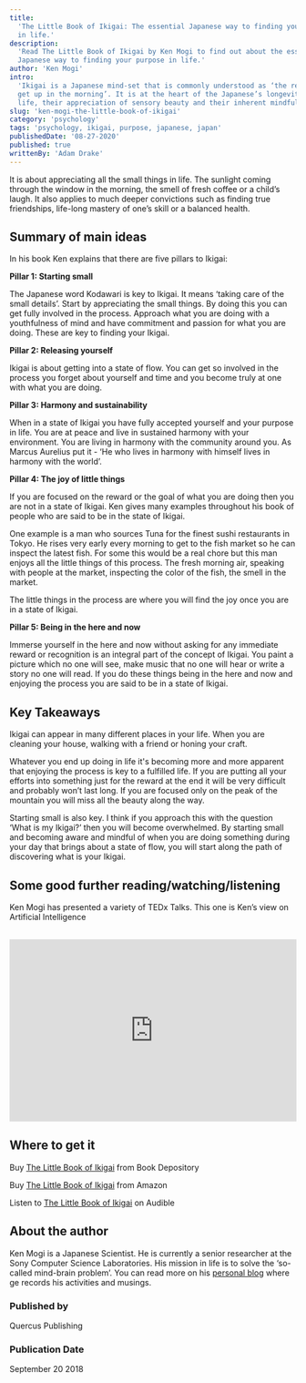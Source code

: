 ```yaml
---
title:
  'The Little Book of Ikigai: The essential Japanese way to finding your purpose
  in life.'
description:
  'Read The Little Book of Ikigai by Ken Mogi to find out about the essential
  Japanese way to finding your purpose in life.'
author: 'Ken Mogi'
intro:
  'Ikigai is a Japanese mind-set that is commonly understood as ‘the reason to
  get up in the morning’. It is at the heart of the Japanese’s longevity in
  life, their appreciation of sensory beauty and their inherent mindfulness. '
slug: 'ken-mogi-the-little-book-of-ikigai'
category: 'psychology'
tags: 'psychology, ikigai, purpose, japanese, japan'
publishedDate: '08-27-2020'
published: true
writtenBy: 'Adam Drake'
---
```


It is about appreciating all the small things in life. The sunlight coming
through the window in the morning, the smell of fresh coffee or a child’s laugh.
It also applies to much deeper convictions such as finding true friendships,
life-long mastery of one’s skill or a balanced health.

## Summary of main ideas

In his book Ken explains that there are five pillars to Ikigai:

**Pillar 1: Starting small**

The Japanese word Kodawari is key to Ikigai. It means ‘taking care of the small
details’. Start by appreciating the small things. By doing this you can get
fully involved in the process. Approach what you are doing with a youthfulness
of mind and have commitment and passion for what you are doing. These are key to
finding your Ikigai.

**Pillar 2: Releasing yourself**

Ikigai is about getting into a state of flow. You can get so involved in the
process you forget about yourself and time and you become truly at one with what
you are doing.

**Pillar 3: Harmony and sustainability**

When in a state of Ikigai you have fully accepted yourself and your purpose in
life. You are at peace and live in sustained harmony with your environment. You
are living in harmony with the community around you. As Marcus Aurelius put it -
‘He who lives in harmony with himself lives in harmony with the world’.

**Pillar 4: The joy of little things**

If you are focused on the reward or the goal of what you are doing then you are
not in a state of Ikigai. Ken gives many examples throughout his book of people
who are said to be in the state of Ikigai.

One example is a man who sources Tuna for the finest sushi restaurants in Tokyo.
He rises very early every morning to get to the fish market so he can inspect
the latest fish. For some this would be a real chore but this man enjoys all the
little things of this process. The fresh morning air, speaking with people at
the market, inspecting the color of the fish, the smell in the market.

The little things in the process are where you will find the joy once you are in
a state of Ikigai.

**Pillar 5: Being in the here and now**

Immerse yourself in the here and now without asking for any immediate reward or
recognition is an integral part of the concept of Ikigai. You paint a picture
which no one will see, make music that no one will hear or write a story no one
will read. If you do these things being in the here and now and enjoying the
process you are said to be in a state of Ikigai.

## Key Takeaways

Ikigai can appear in many different places in your life. When you are cleaning
your house, walking with a friend or honing your craft.

Whatever you end up doing in life it's becoming more and more apparent that
enjoying the process is key to a fulfilled life. If you are putting all your
efforts into something just for the reward at the end it will be very difficult
and probably won’t last long. If you are focused only on the peak of the
mountain you will miss all the beauty along the way.

Starting small is also key. I think if you approach this with the question ‘What
is my Ikigai?’ then you will become overwhelmed. By starting small and becoming
aware and mindful of when you are doing something during your day that brings
about a state of flow, you will start along the path of discovering what is your
Ikigai.

## Some good further reading/watching/listening

Ken Mogi has presented a variety of TEDx Talks. This one is Ken’s view on
Artificial Intelligence

<br />
<iframe
  width="100%"
  height="320px"
  src="https://www.youtube.com/embed/nXUx0yd9QkU"
  frameBorder="0"
  allow="accelerometer; autoplay; encrypted-media; gyroscope; picture-in-picture"
  allowFullScreen
></iframe>

## Where to get it

Buy
[The Little Book of Ikigai](https://www.bookdepository.com/The-Little-Book-of-Ikigai/9781787470279)
from Book Depository

Buy
[The Little Book of Ikigai](https://www.amazon.com/Little-Book-Ikigai-secret-Japanese/dp/178747027X/)
from Amazon

Listen to
[The Little Book of Ikigai](https://www.audible.com/pd/The-Little-Book-of-Ikigai-Audiobook/B0741DCWW7)
on Audible

## About the author

Ken Mogi is a Japanese Scientist. He is currently a senior researcher at the
Sony Computer Science Laboratories. His mission in life is to solve the
‘so-called mind-brain problem’. You can read more on his
[personal blog](http://qualiajournal.blogspot.com/) where ge records his
activities and musings.

### Published by

Quercus Publishing

### Publication Date

September 20 2018

